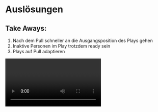 
# Auslösungen

## Take Aways:
1. Nach dem Pull schneller an die Ausgangsposition des Plays gehen
2. Inaktive Personen im Play trotzdem ready sein
3. Plays auf Pull adaptieren

<Video link="https://www.youtube.com/embed/7485Xn9PU08?si=cVYClfIbV_0Nt7PF" />
